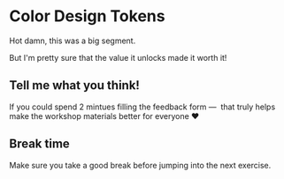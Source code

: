 # Color Design Tokens

Hot damn, this was a big segment.

But I'm pretty sure that the value it unlocks made it worth it!

## Tell me what you think!

If you could spend 2 mintues filling the feedback form —  that truly helps make the workshop materials better for everyone ❤️

## Break time

Make sure you take a good break before jumping into the next exercise.
